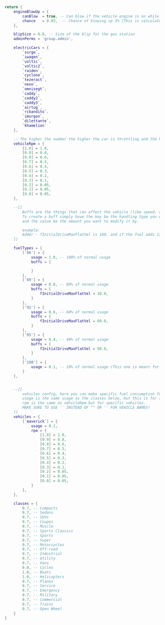 ```lua
return {
    engineBlowUp = {
        canBlow  = true, -- Can blow if the vehicle engine is on while refueling?
        chance   = 0.03,  -- Chance of blowing up 3% (This is calculated per tick so its 3% per tick, and there's always 100 ticks per refuel)
    },

    blipSize = 0.8, -- Size of the blip for the gas station
    adminPerms = 'group.admin',

    electricCars = {
        `surge`,
        `iwagen`,
        `voltic`,
        `voltic2`,
        `raiden`,
        `cyclone`,
        `tezeract`,
        `neon`,
        `omnisegt`,
        `caddy`,
        `caddy2`,
        `caddy3`,
        `airtug`,
        `rcbandito`,
        `imorgon`,
        `dilettante`,
        `khamelion`
    },

    -- The higher the number the higher the car is throttling and the higher fuel composition is used.
    vehicleRpm = {
        [1.0] = 1.0,
        [0.9] = 0.8,
        [0.8] = 0.6,
        [0.7] = 0.5,
        [0.6] = 0.4,
        [0.5] = 0.3,
        [0.4] = 0.2,
        [0.3] = 0.1,
        [0.2] = 0.05,
        [0.1] = 0.05,
        [0.0] = 0.05,
	},

    --[[
        Buffs are the things that can affect the vehicle (like speed, acceleration, etc) all done via handling.
        To create a buff simply have the key be the handling type you want to modify.
        and the value be the amount you want to modify it by.

        example:
        Adder - fInitialDriveMaxFlatVel is 180, and if the fuel adds 120, it becomes 300.
    ]]

    fuelTypes = {
        ['86'] = {
            usage = 1.0, -- 100% of normal usage
            buffs = {

            }
        },
        ['89'] = {
            usage = 0.8, -- 80% of normal usage
            buffs = {
                fInitialDriveMaxFlatVel = 30.0,
            }
        },
        ['92'] = {
            usage = 0.6, -- 60% of normal usage
            buffs = {
                fInitialDriveMaxFlatVel = 60.0,
            }
        },
        ['95'] = {
            usage = 0.4, -- 40% of normal usage
            buffs = {
                fInitialDriveMaxFlatVel = 90.0,
            }
        },
        ['100'] = {
            usage = 0.1, -- 10% of normal usage (This one is meant for electric cars)
        }
    },


    --[[
        vehicles config, here you can make specific fuel consumption for each vehicle.
        usage is the same usage as the classes below, but this is for specific vehicles.
        rpm is the same as vehicleRpm but for specific vehicles.
        MAKE SURE TO USE `` INSTEAD OF "" OR '' FOR VEHICLE NAMES!
    ]]
    vehicles = {
        [`maverick`] = {
            usage = 0.1,
            rpm = {
                [1.0] = 1.0,
                [0.9] = 0.8,
                [0.8] = 0.6,
                [0.7] = 0.5,
                [0.6] = 0.4,
                [0.5] = 0.3,
                [0.4] = 0.2,
                [0.3] = 0.1,
                [0.2] = 0.05,
                [0.1] = 0.05,
                [0.0] = 0.05,
            }
        },
    },

    classes = {
        0.7, -- Compacts
        0.7, -- Sedans
        0.7, -- SUVs
        0.7, -- Coupes
        0.7, -- Muscle
        0.7, -- Sports Classics
        0.7, -- Sports
        0.7, -- Super
        0.7, -- Motorcycles
        0.7, -- Off-road
        0.7, -- Industrial
        0.7, -- Utility
        0.7, -- Vans
        0.0, -- Cycles
        1.0, -- Boats
        1.0, -- Helicopters
        0.7, -- Planes
        0.7, -- Service
        0.7, -- Emergency
        0.7, -- Military
        0.7, -- Commercial
        0.7, -- Trains
        0.7, -- Open Wheel
    }
}
```